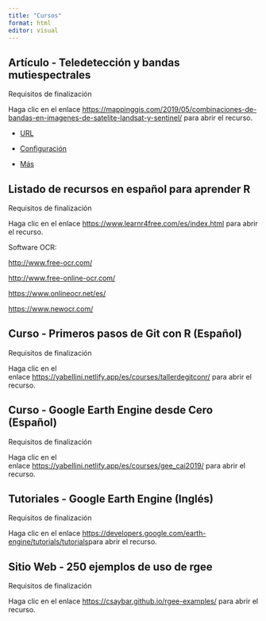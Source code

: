 ```yaml
---
title: "Cursos"
format: html
editor: visual
---
```


## Artículo - Teledetección y bandas mutiespectrales

Requisitos de finalización

Haga clic en el enlace <https://mappinggis.com/2019/05/combinaciones-de-bandas-en-imagenes-de-satelite-landsat-y-sentinel/> para abrir el recurso.

-   [URL](https://campus.unab.edu.ar/mod/url/view.php?id=10582)

-   [Configuración](https://campus.unab.edu.ar/course/modedit.php?update=10582&return=1)

-   [Más](https://campus.unab.edu.ar/mod/url/view.php?id=10582#)

## Listado de recursos en español para aprender R

Requisitos de finalización

Haga clic en el enlace <https://www.learnr4free.com/es/index.html> para abrir el recurso.

Software OCR:

<http://www.free-ocr.com/> 

<http://www.free-online-ocr.com/> 

<https://www.onlineocr.net/es/> 

<https://www.newocr.com/> 

## Curso - Primeros pasos de Git con R (Español)

Requisitos de finalización

Haga clic en el enlace <https://yabellini.netlify.app/es/courses/tallerdegitconr/> para abrir el recurso.

## Curso - Google Earth Engine desde Cero (Español)

Requisitos de finalización

Haga clic en el enlace <https://yabellini.netlify.app/es/courses/gee_cai2019/> para abrir el recurso.

## Tutoriales - Google Earth Engine (Inglés)

Requisitos de finalización

Haga clic en el enlace <https://developers.google.com/earth-engine/tutorials/tutorials>para abrir el recurso.

## Sitio Web - 250 ejemplos de uso de rgee

Requisitos de finalización

Haga clic en el enlace <https://csaybar.github.io/rgee-examples/> para abrir el recurso.
